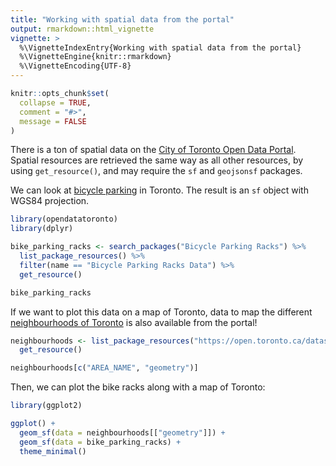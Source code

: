 ```yaml
---
title: "Working with spatial data from the portal"
output: rmarkdown::html_vignette
vignette: >
  %\VignetteIndexEntry{Working with spatial data from the portal}
  %\VignetteEngine{knitr::rmarkdown}
  %\VignetteEncoding{UTF-8}
---
```


```r
knitr::opts_chunk$set(
  collapse = TRUE,
  comment = "#>",
  message = FALSE
)
```

There is a ton of spatial data on the [City of Toronto Open Data Portal](https://open.toronto.ca). Spatial resources are retrieved the same way as all other resources, by using `get_resource()`, and may require the `sf` and `geojsonsf` packages.

We can look at [bicycle parking](https://open.toronto.ca/dataset/bicycle-parking-racks/) in Toronto. The result is an `sf` object with WGS84 projection.

```r
library(opendatatoronto)
library(dplyr)

bike_parking_racks <- search_packages("Bicycle Parking Racks") %>%
  list_package_resources() %>%
  filter(name == "Bicycle Parking Racks Data") %>%
  get_resource()

bike_parking_racks
```

If we want to plot this data on a map of Toronto, data to map the different [neighbourhoods of Toronto](https://open.toronto.ca/dataset/neighbourhoods/) is also available from the portal!

```r
neighbourhoods <- list_package_resources("https://open.toronto.ca/dataset/neighbourhoods/") %>%
  get_resource()

neighbourhoods[c("AREA_NAME", "geometry")]
```

Then, we can plot the bike racks along with a map of Toronto:

```r
library(ggplot2)

ggplot() +
  geom_sf(data = neighbourhoods[["geometry"]]) +
  geom_sf(data = bike_parking_racks) +
  theme_minimal()
```
